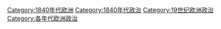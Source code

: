 [[Category:1840年代欧洲|Category:1840年代欧洲]]
[[Category:1840年代政治|Category:1840年代政治]]
[[Category:19世纪欧洲政治|Category:19世纪欧洲政治]]
[[Category:各年代欧洲政治|Category:各年代欧洲政治]]